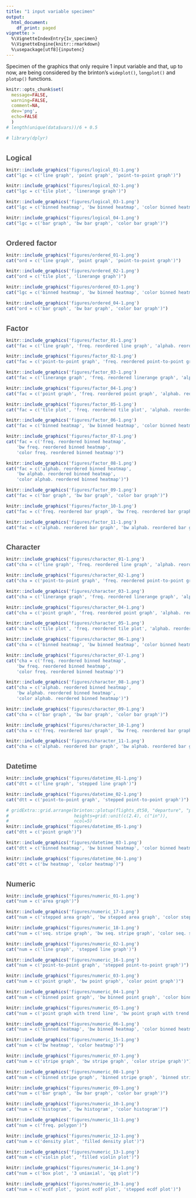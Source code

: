 ```yaml
---
title: "1 input variable specimen"
output:
  html_document:
    df_print: paged
vignette: >
  %\VignetteIndexEntry{1v_specimen}
  %\VignetteEngine{knitr::rmarkdown}
  %\usepackage[utf8]{inputenc}
---
```


<style>
  .main-container {
  max-width: 1200px !important;
  }
  h1.title {
  font-family: Helvetica, Arial, sans-serif;
  font-size: 20px;
  color: #4d4d4d;
  margin-top: 100px;
  }
  h1 {
  font-family: Helvetica, Arial, sans-serif;
  font-size: 20px;
  color: 4d4d4d;
  margin-top: 35px;
  }
  h2 {
  font-family: Helvetica, Arial, sans-serif;
  font-size: 16px;
  color: #4d4d4d;
  margin-top: 25px;
  font-weight: bold;
  }
  h3 {
  font-family: Helvetica, Arial, sans-serif;
  font-size: 14px;
  color: #4d4d4d;
  margin-top: 15px;
  font-weight: bold;
  }
  h4 {
  font-family: Helvetica, Arial, sans-serif;
  font-size: 14px;
  color: #4d4d4d;
  margin-top: 10px;
  font-style: oblique;
  }
  h4.author {
  font-family: Helvetica, Arial, sans-serif;
  font-size: 10pt;
  margin-top: 0px;
  }
  h4.date {
  font-family: Helvetica, Arial, sans-serif;
  font-size: 10pt;
  margin-top: 0px;
  }
</style>

Specimen of the graphics that only require 1 input variable and that, up to now, are being considered by the brinton's `wideplot()`, `longplot()` and `plotup()` functions.

```r
knitr::opts_chunk$set(
  message=FALSE, 
  warning=FALSE, 
  comment=NA, 
  dev='png', 
  echo=FALSE
  )
# length(unique(data$vars))/6 + 0.5
```

```r
# library(dplyr)
```


# Logical

```r
knitr::include_graphics('figures/logical_01-1.png')
cat("lgc = c('line graph', 'point graph', 'point-to-point graph')")
```

```r
knitr::include_graphics('figures/logical_02-1.png')
cat("lgc = c('tile plot', 'linerange graph')")
```

```r
knitr::include_graphics('figures/logical_03-1.png')
cat("lgc = c('binned heatmap', 'bw binned heatmap', 'color binned heatmap')")
```

```r
knitr::include_graphics('figures/logical_04-1.png')
cat("lgc = c('bar graph', 'bw bar graph', 'color bar graph')")
```

# Ordered factor

```r
knitr::include_graphics('figures/ordered_01-1.png')
cat("ord = c('line graph', 'point graph', 'point-to-point graph')")
```

```r
knitr::include_graphics('figures/ordered_02-1.png')
cat("ord = c('tile plot', 'linerange graph')")
```

```r
knitr::include_graphics('figures/ordered_03-1.png')
cat("lgc = c('binned heatmap', 'bw binned heatmap', 'color binned heatmap')")
```

```r
knitr::include_graphics('figures/ordered_04-1.png')
cat("ord = c('bar graph', 'bw bar graph', 'color bar graph')")
```

# Factor

```r
knitr::include_graphics('figures/factor_01-1.png')
cat("fac = c('line graph', 'freq. reordered line graph', 'alphab. reordered line graph')")
```

```r
knitr::include_graphics('figures/factor_02-1.png')
cat("fac = c('point-to-point graph', 'freq. reordered point-to-point graph', 'alphab. reordered point-to-point graph')")
```

```r
knitr::include_graphics('figures/factor_03-1.png')
cat("fac = c('linerange graph', 'freq. reordered linerange graph', 'alphab. reordered linerange graph')")
```

```r
knitr::include_graphics('figures/factor_04-1.png')
cat("fac = c('point graph', 'freq. reordered point graph', 'alphab. reordered point graph')")
```

```r
knitr::include_graphics('figures/factor_05-1.png')
cat("fac = c('tile plot', 'freq. reordered tile plot', 'alphab. reordered tile plot')")
```

```r
knitr::include_graphics('figures/factor_06-1.png')
cat("fac = c('binned heatmap', 'bw binned heatmap', 'color binned heatmap')")
```

```r
knitr::include_graphics('figures/factor_07-1.png')
cat("fac = c('freq. reordered binned heatmap', 
    'bw freq. reordered binned heatmap', 
    'color freq. reordered binned heatmap')")
```

```r
knitr::include_graphics('figures/factor_08-1.png')
cat("fac = c('alphab. reordered binned heatmap', 
    'bw alphab. reordered binned heatmap', 
    'color alphab. reordered binned heatmap')")
```

```r
knitr::include_graphics('figures/factor_09-1.png')
cat("fac = c('bar graph', 'bw bar graph', 'color bar graph')")
```

```r
knitr::include_graphics('figures/factor_10-1.png')
cat("fac = c('freq. reordered bar graph', 'bw freq. reordered bar graph', 'color freq. reordered bar graph')")
```

```r
knitr::include_graphics('figures/factor_11-1.png')
cat("fac = c('alphab. reordered bar graph', 'bw alphab. reordered bar graph', 'color alphab. reordered bar graph')")
```

# Character

```r
knitr::include_graphics('figures/character_01-1.png')
cat("cha = c('line graph', 'freq. reordered line graph', 'alphab. reordered line graph')")
```

```r
knitr::include_graphics('figures/character_02-1.png')
cat("cha = c('point-to-point graph', 'freq. reordered point-to-point graph', 'alphab. reordered point-to-point graph')")
```

```r
knitr::include_graphics('figures/character_03-1.png')
cat("cha = c('linerange graph', 'freq. reordered linerange graph', 'alphab. reordered linerange graph')")
```

```r
knitr::include_graphics('figures/character_04-1.png')
cat("cha = c('point graph', 'freq. reordered point graph', 'alphab. reordered point graph')")
```

```r
knitr::include_graphics('figures/character_05-1.png')
cat("cha = c('tile plot', 'freq. reordered tile plot', 'alphab. reordered tile plot')")
```

```r
knitr::include_graphics('figures/character_06-1.png')
cat("cha = c('binned heatmap', 'bw binned heatmap', 'color binned heatmap')")
```

```r
knitr::include_graphics('figures/character_07-1.png')
cat("cha = c('freq. reordered binned heatmap', 
    'bw freq. reordered binned heatmap', 
    'color freq. reordered binned heatmap')")
```

```r
knitr::include_graphics('figures/character_08-1.png')
cat("cha = c('alphab. reordered binned heatmap', 
    'bw alphab. reordered binned heatmap', 
    'color alphab. reordered binned heatmap')")
```

```r
knitr::include_graphics('figures/character_09-1.png')
cat("cha = c('bar graph', 'bw bar graph', 'color bar graph')")
```

```r
knitr::include_graphics('figures/character_10-1.png')
cat("cha = c('freq. reordered bar graph', 'bw freq. reordered bar graph', 'color freq. reordered bar graph')")
```

```r
knitr::include_graphics('figures/character_11-1.png')
cat("cha = c('alphab. reordered bar graph', 'bw alphab. reordered bar graph', 'color alphab. reordered bar graph')")
```

# Datetime

```r
knitr::include_graphics('figures/datetime_01-1.png')
cat("dtt = c('line graph', 'stepped line graph')")
```

```r
knitr::include_graphics('figures/datetime_02-1.png')
cat("dtt = c('point-to-point graph', 'stepped point-to-point graph')")
```

```r
# gridExtra::grid.arrange(brinton::plotup(flights_dt50, "departure", "point graph", output = 'plots pane'),
#                         heights=grid::unit(c(2.4), c("in")),
#                         ncol=5)
knitr::include_graphics('figures/datetime_05-1.png')
cat("dtt = c('point graph')")
```

```r
knitr::include_graphics('figures/datetime_03-1.png')
cat("dtt = c('binned heatmap', 'bw binned heatmap', 'color binned heatmap')")
```

```r
knitr::include_graphics('figures/datetime_04-1.png')
cat("dtt = c('bw heatmap', 'color heatmap')")
```

# Numeric

```r
knitr::include_graphics('figures/numeric_01-1.png')
cat("num = c('area graph')")
```

```r
knitr::include_graphics('figures/numeric_17-1.png')
cat("num = c('stepped area graph', 'bw stepped area graph', 'color stepped area graph')")
```

```r
knitr::include_graphics('figures/numeric_18-1.png')
cat("num = c('seq. stripe graph', 'bw seq. stripe graph', 'color seq. stripe graph')")
```

```r
knitr::include_graphics('figures/numeric_02-1.png')
cat("num = c('line graph', 'stepped line graph')")
```

```r
knitr::include_graphics('figures/numeric_16-1.png')
cat("num = c('point-to-point graph', 'stepped point-to-point graph')")
```

```r
knitr::include_graphics('figures/numeric_03-1.png')
cat("num = c('point graph', 'bw point graph', 'color point graph')")
```

```r
knitr::include_graphics('figures/numeric_04-1.png')
cat("num = c('binned point graph', 'bw binned point graph', 'color binned point graph')")
```

```r
knitr::include_graphics('figures/numeric_05-1.png')
cat("num = c('point graph with trend line', 'bw point graph with trend line', 'color point graph with trend line')")
```

```r
knitr::include_graphics('figures/numeric_06-1.png')
cat("num = c('binned heatmap', 'bw binned heatmap', 'color binned heatmap')")
```

```r
knitr::include_graphics('figures/numeric_15-1.png')
cat("num = c('bw heatmap', 'color heatmap')")
```

```r
knitr::include_graphics('figures/numeric_07-1.png')
cat("num = c('stripe graph', 'bw stripe graph', 'color stripe graph')")
```

```r
knitr::include_graphics('figures/numeric_08-1.png')
cat("num = c('binned stripe graph', 'binned stripe graph', 'binned stripe graph')")
```

```r
knitr::include_graphics('figures/numeric_09-1.png')
cat("num = c('bar graph', 'bw bar graph', 'color bar graph')")
```

```r
knitr::include_graphics('figures/numeric_10-1.png')
cat("num = c('histogram', 'bw histogram', 'color histogram')")
```

```r
knitr::include_graphics('figures/numeric_11-1.png')
cat("num = c('freq. polygon')")
```

```r
knitr::include_graphics('figures/numeric_12-1.png')
cat("num = c('density plot', 'filled density plot')")
```

```r
knitr::include_graphics('figures/numeric_13-1.png')
cat("num = c('violin plot', 'filled violin plot')")
```

```r
knitr::include_graphics('figures/numeric_14-1.png')
cat("num = c('box plot', '3 uniaxial', 'qq plot')")
```

```r
knitr::include_graphics('figures/numeric_19-1.png')
cat("num = c('ecdf plot', 'point ecdf plot', 'stepped ecdf plot')")
```

